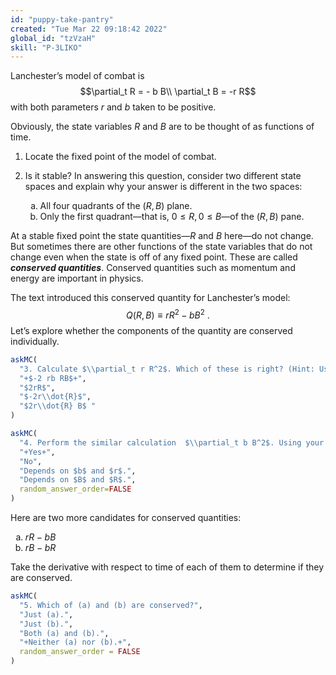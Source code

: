```yaml
---
id: "puppy-take-pantry"
created: "Tue Mar 22 09:18:42 2022"
global_id: "tzVzaH"
skill: "P-3LIKO"
---
```



Lanchester's model of combat is 
$$\partial_t R = - b B\\
\partial_t B = -r R$$ with both parameters $r$ and $b$ taken to be positive. 

Obviously, the state variables $R$ and $B$ are to be thought of as functions of time. 

1. Locate the fixed point of the model of combat. <!--0,0 -->

2. Is it stable? In answering this question, consider two different state spaces and explain why your answer is different in the two spaces:
    a. All four quadrants of the $(R, B)$ plane.
    b. Only the first quadrant---that is, $0 \leq R, 0 \leq B$---of the $(R, B)$ pane. 
    
At a stable fixed point the state quantities---$R$ and $B$ here---do not change. But sometimes there are other functions of the state variables that do not change even when the state is off of any fixed point. These are called ***conserved quantities***. Conserved quantities such as momentum and energy are important in physics.

The text introduced this conserved quantity for Lanchester's model: $$Q(R, B) \equiv rR^2 - b B^2\ .$$ 
Let's explore whether the components of the quantity are conserved individually.

```r
askMC(
  "3. Calculate $\\partial_t r R^2$. Which of these is right? (Hint: Use the chain rule of differentiation and Lanchester's equations to simplify more.)",
  "+$-2 rb RB$+",
  "$2rR$",
  "$-2r\\dot{R}$",
  "$2r\\dot{R} B$ "
)
```

```r
askMC(
  "4. Perform the similar calculation  $\\partial_t b B^2$. Using your result and the result from question (3), is it the case that $\\partial_t r R^2 = \\partial_t b B^2$?",
  "+Yes+",
  "No",
  "Depends on $b$ and $r$.",
  "Depends on $B$ and $R$.",
  random_answer_order=FALSE
)
```




Here are two more candidates for conserved quantities:

a. $rR - bB$
b. $rB - bR$

Take the derivative with respect to time of each of them to determine if they are conserved.

```r
askMC(
  "5. Which of (a) and (b) are conserved?",
  "Just (a).",
  "Just (b).",
  "Both (a) and (b).",
  "+Neither (a) nor (b).+",
  random_answer_order = FALSE
)
```
